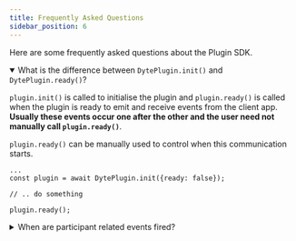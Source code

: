```yaml
---
title: Frequently Asked Questions
sidebar_position: 6
---
```


Here are some frequently asked questions about the Plugin SDK.

<details open>
    <summary>
        What is the difference between <code>DytePlugin.init()</code> and <code>DytePlugin.ready()</code>?
    </summary>
    <p>
        <code>plugin.init()</code> is called to initialise the plugin and <code>plugin.ready()</code> is called when the plugin is ready to emit and receive events from the client app. <b>Usually these events occur one after the other and the user need not manually call <code>plugin.ready()</code></b>.  
    </p>
    <p>
        <code>plugin.ready()</code> can be manually used to control when this communication starts.
    </p>

    ...
    const plugin = await DytePlugin.init({ready: false});

    // .. do something

    plugin.ready();

</details>

<details>
    <summary>
       When are participant related events fired?
    </summary>
    <p>
        Peer events like <code>peerLeft</code> and <code>peerJoined</code> are only fired for when another participant leaves/joins the meeting, not for the current user. 
    </p>
    <p>These events can be called like so.</p>

    ...
    const plugin = await DytePlugin.init();

    plugin.on('peerJoined', (peer) => {
        console.log(peer);
    });

    plugin.on('peerLeft', (peer) => {
        console.log(peer);
    });

</details>
